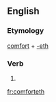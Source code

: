 ==English==

===Etymology===
[[comfort]] + [[-eth]]

===Verb===
{{en-verb form}}

# {{en-archaic third-person singular of|comfort}}

[[fr:comforteth]]